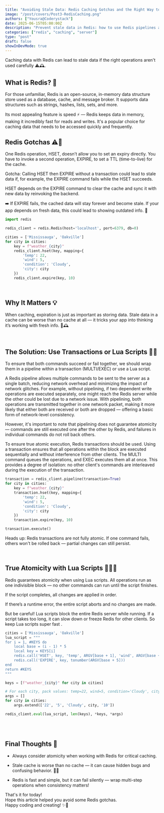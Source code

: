 ```yaml
---
title: "Avoiding Stale Data: Redis Caching Gotchas and the Right Way to Use Pipelines"
image: "/post/covers/Post3-RedisCaching.png"
authors: ["Yousra@Coderystack"]
date: 2025-06-15T05:00:00Z
description: "Prevent stale data in Redis: how to use Redis pipelines and transactions effectively when using redis as caching layer"
categories: ["redis", "caching", "server"]
type: "post"
draft: false
showInDevMode: true
---
```


Caching data with Redis can lead to stale data if the right operations aren't used carefully ⚠️🕰️.

## What is Redis? 🚀
For those unfamiliar, Redis is an open-source, in-memory data structure store used as a database, cache, and message broker. It supports data structures such as strings, hashes, lists, sets, and more.

Its most appealing feature is speed ⚡ — Redis keeps data in memory, making it incredibly fast for reads and writes. It's a popular choice for caching data that needs to be accessed quickly and frequently.

## Redis Gotchas ⚠️🐍
One Redis operation, HSET, doesn’t allow you to set an expiry directly. You have to invoke a second operation, EXPIRE, to set a TTL (time-to-live) for the cache.

Gotcha: Calling HSET then EXPIRE without a transaction could lead to stale data if, for example, the EXPIRE command fails while the HSET succeeds.

HSET depends on the EXPIRE command to clear the cache and sync it with new data by reinvoking the backend.

➡️ If EXPIRE fails, the cached data will stay forever and become stale. If your app depends on fresh data, this could lead to showing outdated info. 😬

```python
import redis

redis_client = redis.Redis(host='localhost', port=6379, db=0)

cities = ['Mississauga', 'Oakville']
for city in cities:
    key = f"weather_{city}"
    redis_client.hset(key, mapping={
        'temp': 22,
        'wind': 5,
        'condition': 'Cloudy',
        'city': city
    })
    redis_client.expire(key, 10)
```

 

## Why It Matters 💡
When caching, expiration is just as important as storing data. Stale data in a cache can be worse than no cache at all — it tricks your app into thinking it’s working with fresh info. 🚫🕰️



 

## The Solution: Use Transactions or Lua Scripts 🔐🐉
To ensure that both commands succeed or fail together, we should wrap them in a pipeline within a transaction (MULTI/EXEC) or use a Lua script.

A Redis pipeline allows multiple commands to be sent to the server as a single batch, reducing network overhead and minimizing the impact of network 
glitches. For example, without pipelining, if two dependent write operations are executed separately, one might reach the Redis server while the other 
could be lost due to a network issue. With pipelining, both operations are transmitted together in one network packet, making it more likely 
that either both are received or both are dropped — offering a basic form of network-level consistency.

However, it's important to note that pipelining does not guarantee atomicity — commands are still executed one after the other by Redis, and 
failures in individual commands do not roll back others.

To ensure true atomic execution, Redis transactions should be used. Using a transaction ensures that all operations within the block are executed 
sequentially and without interference from other clients. The MULTI command queues the operations, and EXEC executes them all at once. This provides a 
degree of isolation: no other client's commands are interleaved during the execution of the transaction.

```python
transaction = redis_client.pipeline(transaction=True)
for city in cities:
    key = f"weather_{city}"
    transaction.hset(key, mapping={
        'temp': 22,
        'wind': 5,
        'condition': 'Cloudy',
        'city': city
    })
    transaction.expire(key, 10)

transaction.execute()
```

Heads up: Redis transactions are not fully atomic. If one command fails, others won't be rolled back — partial changes can still persist.

<br/>

## True Atomicity with Lua Scripts 🧙‍♂️✨
Redis guarantees atomicity when using Lua scripts. All operations run as one indivisible block — no other commands can run until the script finishes.

If the script completes, all changes are applied in order.

If there’s a runtime error, the entire script aborts and no changes are made.

But be careful! Lua scripts block the entire Redis server while running. If a script takes too long, it can slow down or freeze Redis for other clients. 
So keep Lua scripts super fast .

```python
cities = ['Mississauga', 'Oakville']
lua_script = """
for i = 1, #KEYS do
    local base = (i - 1) * 5
    local key = KEYS[i]
    redis.call('HSET', key, 'temp', ARGV[base + 1], 'wind', ARGV[base + 2], 'condition', ARGV[base + 3], 'city', ARGV[base + 4])
    redis.call('EXPIRE', key, tonumber(ARGV[base + 5]))
end
return #KEYS
"""

keys = [f"weather_{city}" for city in cities]

# For each city, pack values: temp=22, wind=5, condition='Cloudy', city=city, expire=10
args = []
for city in cities:
    args.extend(['22', '5', 'Cloudy', city, '10'])

redis_client.eval(lua_script, len(keys), *keys, *args)
```

<br/><br/>

## Final Thoughts  💭
- Always consider atomicity when working with Redis for critical caching.

- Stale cache is worse than no cache — it can cause hidden bugs and confusing behavior. 🕵️‍♂️

- Redis is fast and simple, but it can fail silently — wrap multi-step operations when consistency matters!


That's it for today!<br/>
Hope this article helped you avoid some Redis gotchas.<br/>
Happy coding and creating! ✨🚀